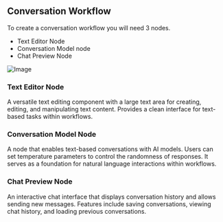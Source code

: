 ## Conversation Workflow

To create a conversation workflow you will need 3 nodes.

- Text Editor Node
- Conversation  Model node
- Chat Preview Node

![Image](https://res.cloudinary.com/dvu6ueq2b/image/upload/v1755727569/Docs%20images/chat-workflow_yhw536.png)

### Text Editor Node

A versatile text editing component with a large text area for creating, editing, and manipulating text content. Provides a clean interface for text-based tasks within workflows.

### Conversation Model Node

A node that enables text-based conversations with AI models. Users can set temperature parameters to control the randomness of responses. It serves as a foundation for natural language interactions within workflows.

### Chat Preview Node

An interactive chat interface that displays conversation history and allows sending new messages. Features include saving conversations, viewing chat history, and loading previous conversations.
